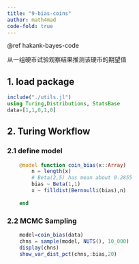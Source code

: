 ```yaml
---
title: "9-bias-coins"
author: math4mad
code-fold: true
---
```


:::{.callout-note title="简介"}
 @ref  hakank-bayes-code
 
 从一组硬币试验观察结果推测该硬币的期望值
:::

## 1. load package
```julia
include("./utils.jl")
using Turing,Distributions, StatsBase
data=[1,1,0,1,0]
```

## 2. Turing Workflow
### 2.1 define model
```julia
    @model function coin_bias(x::Array) 
        n = length(x)
        # Beta(2,5) has mean about 0.2855
        bias ~ Beta(1,1)
        x ~ filldist(Bernoulli(bias),n)
        
    end 
```

### 2.2 MCMC Sampling
```julia
    model=coin_bias(data)
    chns = sample(model, NUTS(), 10_000)
    display(chns)
    show_var_dist_pct(chns,:bias,20)
```